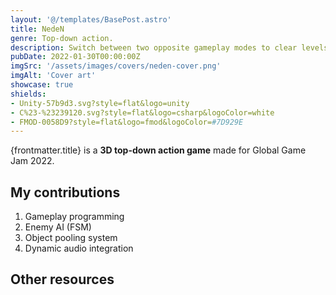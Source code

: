 ```yaml
---
layout: '@/templates/BasePost.astro'
title: NedeN
genre: Top-down action.
description: Switch between two opposite gameplay modes to clear levels from enemies.
pubDate: 2022-01-30T00:00:00Z
imgSrc: '/assets/images/covers/neden-cover.png'
imgAlt: 'Cover art'
showcase: true
shields:
- Unity-57b9d3.svg?style=flat&logo=unity
- C%23-%23239120.svg?style=flat&logo=csharp&logoColor=white
- FMOD-0058D9?style=flat&logo=fmod&logoColor=#7D929E
---
```


{frontmatter.title} is a <b>3D top-down action game</b> made for Global Game Jam 2022.

<StoreLinkBanner
  gitHubUrl='https://github.com/ironcutter24/GGJ-2022'
  playStoreUrl=''
  itchUrl='https://ironcutter24.itch.io/neden'
/>

<ProjectDetails
  role='Lead Developer'
  company='[Game Jam]'
  platforms='PC'
  time='10 Days'
/>

## My contributions

1. Gameplay programming
1. Enemy AI (FSM)
1. Object pooling system
1. Dynamic audio integration

## Other resources

<EmbedVideo url="https://www.youtube.com/embed/b6YrhRlrm2w?si=YSAT3UcV5MSHEs8F" />